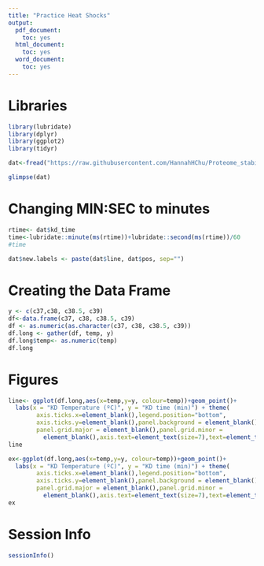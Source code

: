 ```yaml
---
title: "Practice Heat Shocks"
output:
  pdf_document:
    toc: yes
  html_document:
    toc: yes
  word_document:
    toc: yes
---
```


# Libraries
```r
library(lubridate)
library(dplyr)
library(ggplot2)
library(tidyr)
```

```r
dat<-fread("https://raw.githubusercontent.com/HannahHChu/Proteome_stability_project/master/Data/2018-06-21_thermal_assays_masterdatasheet.csv")

glimpse(dat)
```


# Changing MIN:SEC to minutes
```r
rtime<- dat$kd_time
time<-lubridate::minute(ms(rtime))+lubridate::second(ms(rtime))/60
#time

dat$new.labels <- paste(dat$line, dat$pos, sep="")


```

# Creating the Data Frame
```r
y <- c(c37,c38, c38.5, c39)
df<-data.frame(c37, c38, c38.5, c39)
df <- as.numeric(as.character(c37, c38, c38.5, c39))
df.long <- gather(df, temp, y)
df.long$temp<- as.numeric(temp)
df.long
```

# Figures
```r
line<- ggplot(df.long,aes(x=temp,y=y, colour=temp))+geom_point()+
  labs(x = "KD Temperature (ºC)", y = "KD time (min)") + theme(
        axis.ticks.x=element_blank(),legend.position="bottom",
        axis.ticks.y=element_blank(),panel.background = element_blank(),
        panel.grid.major = element_blank(),panel.grid.minor =
          element_blank(),axis.text=element_text(size=7),text=element_text(size=15))+geom_smooth(model="lm")  + coord_cartesian(ylim = c(0,200))
line

ex<-ggplot(df.long,aes(x=temp,y=y, colour=temp))+geom_point()+
  labs(x = "KD Temperature (ºC)", y = "KD time (min)") + theme(
        axis.ticks.x=element_blank(),legend.position="bottom",
        axis.ticks.y=element_blank(),panel.background = element_blank(),
        panel.grid.major = element_blank(),panel.grid.minor =
          element_blank(),axis.text=element_text(size=7),text=element_text(size=15))+geom_smooth(aes(group = "Subject"), method = "loess", se = T)
ex

```



# Session Info
```r
sessionInfo()
```